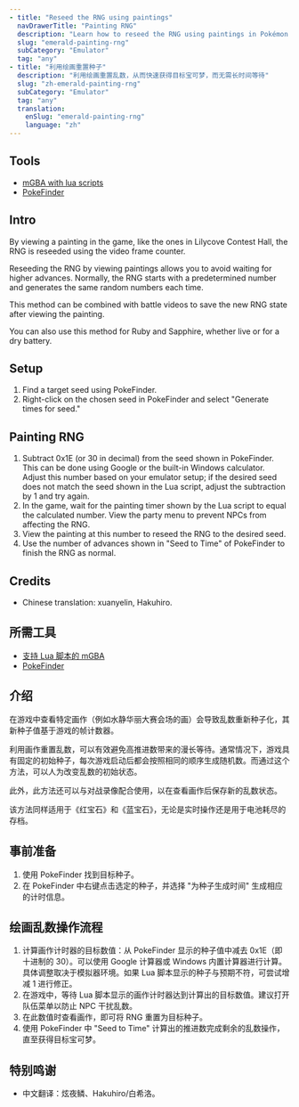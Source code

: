 ```yaml
---
- title: "Reseed the RNG using paintings"
  navDrawerTitle: "Painting RNG"
  description: "Learn how to reseed the RNG using paintings in Pokémon Emerald to get the Pokémon you want quickly, without the long wait."
  slug: "emerald-painting-rng"
  subCategory: "Emulator"
  tag: "any"
- title: "利用绘画重置种子"
  description: "利用绘画重置乱数，从而快速获得目标宝可梦，而无需长时间等待"
  slug: "zh-emerald-painting-rng"
  subCategory: "Emulator"
  tag: "any"
  translation:
    enSlug: "emerald-painting-rng"
    language: "zh"
---
```


<ShowIf slug="/emerald-painting-rng">

## Tools

- [mGBA with lua scripts](/mgba-setup)
- [PokeFinder](https://github.com/Admiral-Fish/PokeFinder/releases)

## Intro

By viewing a painting in the game, like the ones in Lilycove Contest Hall, the RNG is reseeded using the video frame counter.

Reseeding the RNG by viewing paintings allows you to avoid waiting for higher advances. Normally, the RNG starts with a predetermined number and generates the same random numbers each time.

This method can be combined with battle videos to save the new RNG state after viewing the painting.

You can also use this method for Ruby and Sapphire, whether live or for a dry battery.

## Setup

1. Find a target seed using PokeFinder.
2. Right-click on the chosen seed in PokeFinder and select "Generate times for seed."

## Painting RNG

1. Subtract 0x1E (or 30 in decimal) from the seed shown in PokeFinder. This can be done using Google or the built-in Windows calculator. Adjust this number based on your emulator setup; if the desired seed does not match the seed shown in the Lua script, adjust the subtraction by 1 and try again.
2. In the game, wait for the painting timer shown by the Lua script to equal the calculated number. View the party menu to prevent NPCs from affecting the RNG.
3. View the painting at this number to reseed the RNG to the desired seed.
4. Use the number of advances shown in "Seed to Time" of PokeFinder to finish the RNG as normal.

## Credits

- Chinese translation: xuanyelin, Hakuhiro.

</ShowIf>

<ShowIf slug="/zh-emerald-painting-rng">

## 所需工具

- [支持 Lua 脚本的 mGBA](/mgba-setup)
- [PokeFinder](https://github.com/Admiral-Fish/PokeFinder/releases)

## 介绍

在游戏中查看特定画作（例如水静华丽大赛会场的画）会导致乱数重新种子化，其新种子值基于游戏的帧计数器。

利用画作重置乱数，可以有效避免高推进数带来的漫长等待。通常情况下，游戏具有固定的初始种子，每次游戏启动后都会按照相同的顺序生成随机数。而通过这个方法，可以人为改变乱数的初始状态。

此外，此方法还可以与对战录像配合使用，以在查看画作后保存新的乱数状态。

该方法同样适用于《红宝石》和《蓝宝石》，无论是实时操作还是用于电池耗尽的存档。

## 事前准备

1. 使用 PokeFinder 找到目标种子。
2. 在 PokeFinder 中右键点击选定的种子，并选择 "为种子生成时间" 生成相应的计时信息。

## 绘画乱数操作流程

1. 计算画作计时器的目标数值：从 PokeFinder 显示的种子值中减去 0x1E（即十进制的 30）。可以使用 Google 计算器或 Windows 内置计算器进行计算。具体调整取决于模拟器环境。如果 Lua 脚本显示的种子与预期不符，可尝试增减 1 进行修正。
2. 在游戏中，等待 Lua 脚本显示的画作计时器达到计算出的目标数值。建议打开队伍菜单以防止 NPC 干扰乱数。
3. 在此数值时查看画作，即可将 RNG 重置为目标种子。
4. 使用 PokeFinder 中 "Seed to Time" 计算出的推进数完成剩余的乱数操作，直至获得目标宝可梦。

## 特别鸣谢

- 中文翻译：炫夜鳞、Hakuhiro/白希洛。

</ShowIf>
